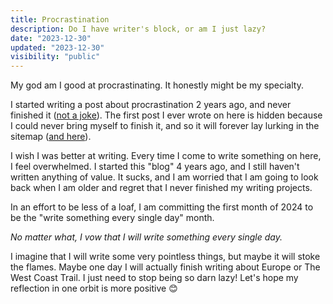 ```yaml
---
title: Procrastination
description: Do I have writer's block, or am I just lazy?
date: "2023-12-30"
updated: "2023-12-30"
visibility: "public"
---
```


My god am I good at procrastinating. It honestly might be my specialty.

I started writing a post about procrastination 2 years ago, and never finished it ([not a joke](https://github.com/joeyvanlierop/joey/blob/e8fefa3725492305f51dd0e7c8fe52d81f3d8c92/posts/humans.mdx)). The first post I ever wrote on here is hidden because I could never bring myself to finish it, and so it will forever lay lurking in the sitemap ([and here](https://joeyvanlierop.com/writing/hello-world)). 

I wish I was better at writing. Every time I come to write something on here, I feel overwhelmed. I started this "blog" 4 years ago, and I still haven't written anything of value. It sucks, and I am worried that I am going to look back when I am older and regret that I never finished my writing projects.

In an effort to be less of a loaf, I am committing the first month of 2024 to be the "write something every single day" month.

<i align="center" className="fancy">
No matter what, I vow that I will write something every single day.
</i>

I imagine that I will write some very pointless things, but maybe it will stoke the flames. Maybe one day I will actually finish writing about Europe or The West Coast Trail. I just need to stop being so darn lazy! Let's hope my reflection in one orbit is more positive 😊